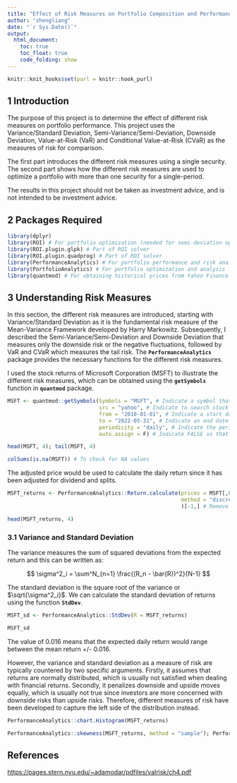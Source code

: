 ```yaml
---
title: "Effect of Risk Measures on Portfolio Composition and Performance"
author: "zhengliang"
date: "`r Sys.Date()`"
output: 
  html_document:
    toc: true
    toc_float: true
    code_folding: show
---
```


```r
knitr::knit_hooks$set(purl = knitr::hook_purl)
```

## 1 Introduction

The purpose of this project is to determine the effect of different risk measures on portfolio performance. This project uses the Variance/Standard Deviation, Semi-Variance/Semi-Deviation, Downside Deviation, Value-at-Risk (VaR) and Conditional Value-at-Risk (CVaR) as the measures of risk for comparison.

The first part introduces the different risk measures using a single security. The second part shows how the different risk measures are used to optimize a portfolio with more than one security for a single-period.

The results in this project should not be taken as investment advice, and is not intended to be investment advice.

## 2 Packages Required

```r
library(dplyr)
library(ROI) # For portfolio optimization (needed for semi-deviation optimization)
library(ROI.plugin.glpk) # Part of ROI solver
library(ROI.plugin.quadprog) # Part of ROI solver
library(PerformanceAnalytics) # For portfolio performance and risk analysis
library(PortfolioAnalytics) # For portfolio optimization and analysis
library(quantmod) # For obtaining historical prices from Yahoo Finance
```

## 3 Understanding Risk Measures

In this section, the different risk measures are introduced, starting with Variance/Standard Deviation as it is the fundamental risk measure of the Mean-Variance Framework developed by Harry Markowitz. Subsequently, I described the Semi-Variance/Semi-Deviation and Downside Deviation that measures only the downside risk or the negative fluctuations, followed by VaR and CVaR which measures the tail risk. The **`PerformanceAnalytics`** package provides the necessary functions for the different risk measures.

I used the stock returns of Microsoft Corporation (MSFT) to illustrate the different risk measures, which can be obtained using the **`getSymbols`** function in **`quantmod`** package.

```r
MSFT <- quantmod::getSymbols(Symbols = "MSFT", # Indicate a symbol that corresponds to stock in Yahoo Finance
                             src = "yahoo", # Indicate to search stock prices from Yahoo Finance
                             from = "2010-01-01", # Indicate a start date
                             to = "2022-05-31", # Indicate an end date
                             periodicity = "daily", # Indicate the periodicity of prices to retrieve, can also be "weekly" or "monthly"
                             auto.assign = F) # Indicate FALSE so that results are assigned to variable we indicate

head(MSFT, 4); tail(MSFT, 4)

colSums(is.na(MSFT)) # To check for NA values
```

The adjusted price would be used to calculate the daily return since it has been adjusted for dividend and splits.

```r
MSFT_returns <- PerformanceAnalytics::Return.calculate(prices = MSFT[,6], # Use the 6th column of MSFT (Adjusted Price)
                                                       method = "discrete" # Calculate the arithmetic/discrete returns, use "log" for log/continuous returns
                                                       )[-1,] # Remove first row since first price observation cannot be used to calculate return

head(MSFT_returns, 4)
```

### 3.1 Variance and Standard Deviation

The variance measures the sum of squared deviations from the expected return and this can be written as:

$$
\sigma^2_i = \sum^N_{n=1} \frac{(R_n - \bar{R})^2}{N-1}
$$

The standard deviation is the square root of the variance or $\sqrt{\sigma^2_i}$. We can calculate the standard deviation of returns using the function **`StdDev`**.

```r
MSFT_sd <- PerformanceAnalytics::StdDev(R = MSFT_returns)

MSFT_sd
```

The value of 0.016 means that the expected daily return would range between the mean return +/- 0.016.

However, the variance and standard deviation as a measure of risk are typically countered by two specific arguments. Firstly, it assumes that returns are normally distributed, which is usually not satisfied when dealing with financial returns. Secondly, it penalizes downside and upside moves equally, which is usually not true since investors are more concerned with downside risks than upside risks. Therefore, different measures of risk have been developed to capture the left side of the distribution instead.

```r
PerformanceAnalytics::chart.Histogram(MSFT_returns)

PerformanceAnalytics::skewness(MSFT_returns, method = "sample"); PerformanceAnalytics::kurtosis(MSFT_returns, method = "sample")


```




































## References

<https://pages.stern.nyu.edu/~adamodar/pdfiles/valrisk/ch4.pdf>







